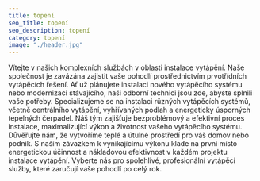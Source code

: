 ```yaml
---
title: topení
seo_title: topení
seo_description: topení
category: topení
image: "./header.jpg"
---
```

Vítejte v našich komplexních službách v oblasti instalace vytápění. Naše společnost je zavázána zajistit vaše pohodlí prostřednictvím prvotřídních vytápěcích řešení. Ať už plánujete instalaci nového vytápěcího systému nebo modernizaci stávajícího, naši odborní technici jsou zde, abyste splnili vaše potřeby. Specializujeme se na instalaci různých vytápěcích systémů, včetně centrálního vytápění, vyhřívaných podlah a energeticky úsporných tepelných čerpadel. Náš tým zajišťuje bezproblémový a efektivní proces instalace, maximalizující výkon a životnost vašeho vytápěcího systému. Důvěřujte nám, že vytvoříme teplé a útulné prostředí pro váš domov nebo podnik. S naším závazkem k vynikajícímu výkonu klade na první místo energetickou účinnost a nákladovou efektivnost v každém projektu instalace vytápění. Vyberte nás pro spolehlivé, profesionální vytápěcí služby, které zaručují vaše pohodlí po celý rok.